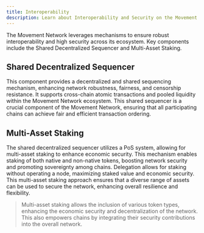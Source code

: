 ```yaml
---
title: Interoperability
description: Learn about Interoperability and Security on the Movement Network.
---
```



The Movement Network leverages mechanisms to ensure robust interoperability and high security across its ecosystem. Key components include the Shared Decentralized Sequencer and Multi-Asset Staking.

## Shared Decentralized Sequencer

This component provides a decentralized and shared sequencing mechanism, enhancing network robustness, fairness, and censorship resistance. It supports cross-chain atomic transactions and pooled liquidity within the Movement Network ecosystem. This shared sequencer is a crucial component of the Movement Network, ensuring that all participating chains can achieve fair and efficient transaction ordering.

## Multi-Asset Staking

The shared decentralized sequencer utilizes a PoS system, allowing for multi-asset staking to enhance economic security. This mechanism enables staking of both native and non-native tokens, boosting network security and promoting sovereignty among chains. Delegation allows for staking without operating a node, maximizing staked value and economic security. This multi-asset staking approach ensures that a diverse range of assets can be used to secure the network, enhancing overall resilience and flexibility.


> Multi-asset staking allows the inclusion of various token types, enhancing the economic security and decentralization of the network. This also empowers chains by integrating their security contributions into the overall network.
